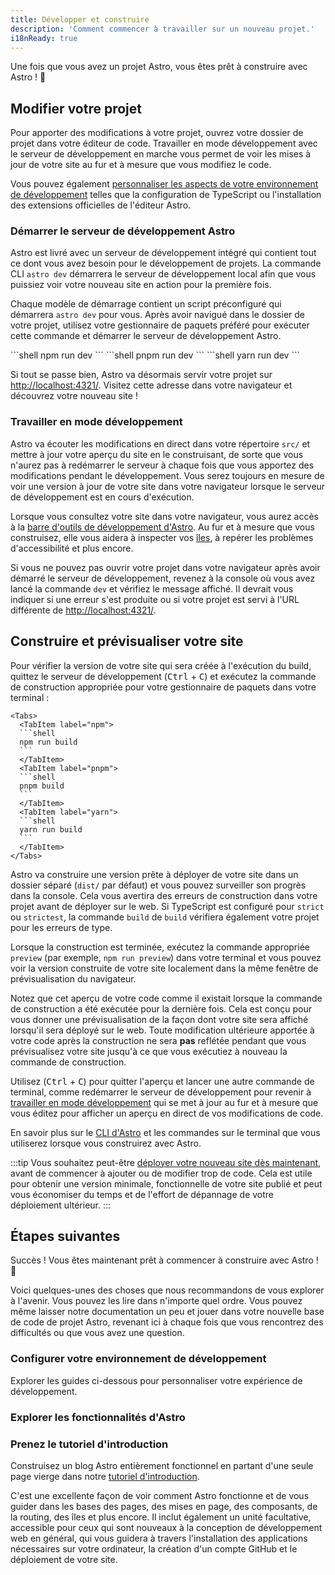 ```yaml
---
title: Développer et construire
description: 'Comment commencer à travailler sur un nouveau projet.'
i18nReady: true
---
```


Une fois que vous avez un projet Astro, vous êtes prêt à construire avec Astro ! 🚀

## Modifier votre projet

Pour apporter des modifications à votre projet, ouvrez votre dossier de projet dans votre éditeur de code. Travailler en mode développement avec le serveur de développement en marche vous permet de voir les mises à jour de votre site au fur et à mesure que vous modifiez le code.

Vous pouvez également [personnaliser les aspects de votre environnement de développement](#configurer-votre-environnement-de-développement) telles que la configuration de TypeScript ou l'installation des extensions officielles de l'éditeur Astro.

### Démarrer le serveur de développement Astro

Astro est livré avec un serveur de développement intégré qui contient tout ce dont vous avez besoin pour le développement de projets. La commande CLI `astro dev` démarrera le serveur de développement local afin que vous puissiez voir votre nouveau site en action pour la première fois.

Chaque modèle de démarrage contient un script préconfiguré qui démarrera `astro dev` pour vous. Après avoir navigué dans le dossier de votre projet, utilisez votre gestionnaire de paquets préféré pour exécuter cette commande et démarrer le serveur de développement Astro.

<Tabs>
  <TabItem label="npm">
  ```shell
  npm run dev
  ```
  </TabItem>
  <TabItem label="pnpm">
  ```shell
  pnpm run dev
  ```
  </TabItem>
  <TabItem label="yarn">
  ```shell
  yarn run dev
  ```
  </TabItem>
</Tabs>


Si tout se passe bien, Astro va désormais servir votre projet sur [http://localhost:4321/](http://localhost:4321/). Visitez cette adresse dans votre navigateur et découvrez votre nouveau site !

### Travailler en mode développement

Astro va écouter les modifications en direct dans votre répertoire `src/` et mettre à jour votre aperçu du site en le construisant, de sorte que vous n'aurez pas à redémarrer le serveur à chaque fois que vous apportez des modifications pendant le développement. Vous serez toujours en mesure de voir une version à jour de votre site dans votre navigateur lorsque le serveur de développement est en cours d'exécution.

Lorsque vous consultez votre site dans votre navigateur, vous aurez accès à la [barre d'outils de développement d'Astro](/fr/guides/dev-toolbar/). Au fur et à mesure que vous construisez, elle vous aidera à inspecter vos [îles](/fr/concepts/islands/), à repérer les problèmes d'accessibilité et plus encore.

Si vous ne pouvez pas ouvrir votre projet dans votre navigateur après avoir démarré le serveur de développement, revenez à la console où vous avez lancé la commande `dev` et vérifiez le message affiché. Il devrait vous indiquer si une erreur s'est produite ou si votre projet est servi à l'URL différente de [http://localhost:4321/](http://localhost:4321/).

## Construire et prévisualiser votre site

Pour vérifier la version de votre site qui sera créée à l'exécution du build, quittez le serveur de développement (<kbd>Ctrl</kbd> + <kbd>C</kbd>) et exécutez la commande de construction appropriée pour votre gestionnaire de paquets dans votre terminal :

    <Tabs>
      <TabItem label="npm">
      ```shell
      npm run build
      ```
      </TabItem>
      <TabItem label="pnpm">
      ```shell
      pnpm build
      ```
      </TabItem>
      <TabItem label="yarn">
      ```shell
      yarn run build
      ```
      </TabItem>
    </Tabs>

Astro va construire une version prête à déployer de votre site dans un dossier séparé (`dist/` par défaut) et vous pouvez surveiller son progrès dans la console. Cela vous avertira des erreurs de construction dans votre projet avant de déployer sur le web. Si TypeScript est configuré pour `strict` ou `strictest`, la commande `build` de `build` vérifiera également votre projet pour les erreurs de type.

Lorsque la construction est terminée, exécutez la commande appropriée `preview` (par exemple, `npm run preview`) dans votre terminal et vous pouvez voir la version construite de votre site localement dans la même fenêtre de prévisualisation du navigateur.

Notez que cet aperçu de votre code comme il existait lorsque la commande de construction a été exécutée pour la dernière fois. Cela est conçu pour vous donner une prévisualisation de la façon dont votre site sera affiché lorsqu'il sera déployé sur le web. Toute modification ultérieure apportée à votre code après la construction ne sera **pas** reflétée pendant que vous prévisualisez votre site jusqu'à ce que vous exécutiez à nouveau la commande de construction.

Utilisez (<kbd>Ctrl</kbd> + <kbd>C</kbd>) pour quitter l'aperçu et lancer une autre commande de terminal, comme redémarrer le serveur de développement pour revenir à [travailler en mode développement](#travailler-en-mode-développement) qui se met à jour au fur et à mesure que vous éditez pour afficher un aperçu en direct de vos modifications de code.

<ReadMore>En savoir plus sur le [CLI d'Astro](/fr/reference/cli-reference/) et les commandes sur le terminal que vous utiliserez lorsque vous construirez avec Astro.</ReadMore>

:::tip 
Vous souhaitez peut-être [déployer votre nouveau site dès maintenant](/fr/guides/deploy/), avant de commencer à ajouter ou de modifier trop de code. Cela est utile pour obtenir une version minimale, fonctionnelle de votre site publié et peut vous économiser du temps et de l'effort de dépannage de votre déploiement ultérieur.
:::

## Étapes suivantes

Succès ! Vous êtes maintenant prêt à commencer à construire avec Astro ! 🥳

Voici quelques-unes des choses que nous recommandons de vous explorer à l'avenir. Vous pouvez les lire dans n'importe quel ordre. Vous pouvez même laisser notre documentation un peu et jouer dans votre nouvelle base de code de projet Astro, revenant ici à chaque fois que vous rencontrez des difficultés ou que vous avez une question.

### Configurer votre environnement de développement

Explorer les guides ci-dessous pour personnaliser votre expérience de développement.

<CardGrid>
  <LinkCard
    title="Configuration de l'éditeur"
    description="Personnalisez votre éditeur de code pour améliorer l'expérience de développement Astro et déverrouiller de nouvelles fonctionnalités."
    href="/fr/editor-setup/"
  />
  <LinkCard
    title="Barre d'outils de développement"
    description="Explorer les fonctionnalités utiles de la barre d'outils de développement."
    href="/fr/guides/dev-toolbar/"
  />
  <LinkCard
    title="Configuration de TypeScript"
    description="Configurez les options pour le contrôle de type, l'IntelliSense et plus encore."
    href="/fr/guides/typescript/"
  />
</CardGrid>

### Explorer les fonctionnalités d'Astro

<CardGrid>
  <LinkCard
    title="Comprendre votre base de code"
    description="En savoir plus sur la structure de fichier d'Astro dans notre guide de structure de projet."
    href="/fr/basics/project-structure/"
  />
  <LinkCard
    title="Créer des collections de contenu"
    description="Ajoutez du contenu à votre nouveau site avec la validation frontmatter et la sécurité de type automatique."
    href="/fr/guides/content-collections/"
  />
    <LinkCard
    title="Ajouter des transitions de page"
    description="Créez des transitions de page fluides et animées."
    href="/fr/guides/view-transitions/"
  />
  <LinkCard
    title="Comprendre les îles"
    description="Lire à propos de l'architecture des îles d'Astro."
    href="/fr/concepts/islands/"
  />
</CardGrid>

### Prenez le tutoriel d'introduction

Construisez un blog Astro entièrement fonctionnel en partant d'une seule page vierge dans notre [tutoriel d'introduction](/fr/tutorial/0-introduction/).

C'est une excellente façon de voir comment Astro fonctionne et de vous guider dans les bases des pages, des mises en page, des composants, de la routing, des îles et plus encore. Il inclut également un unité facultative, accessible pour ceux qui sont nouveaux à la conception de développement web en général, qui vous guidera à travers l'installation des applications nécessaires sur votre ordinateur, la création d'un compte GitHub et le déploiement de votre site.

